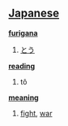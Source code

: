 == [[Japanese]] ==                                          

'''[[furigana]]'''
# [[とう]]

'''[[reading]]'''
# tô

'''[[meaning]]'''
# [[fight]], [[war]]